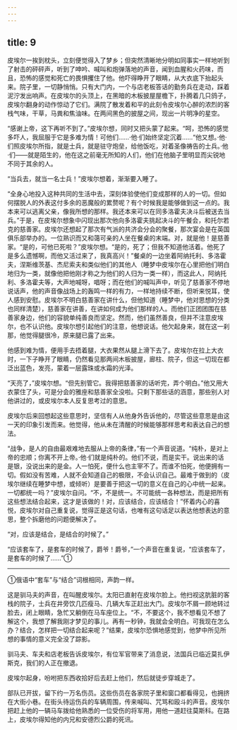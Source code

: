 ```yaml
---
---
---
```

title: 9
---





皮埃尔一挨到枕头，立刻便觉得入了梦乡；但突然清晰地分明如同事实一样地听到了射击的砰砰声，听到了呻吟、喊叫和炮弹落地的声音，闻到血腥和火药味，而且，恐怖的感觉和死亡的畏惧攫住了他。他吓得睁开了眼睛，从大衣底下抬起头来。院子里，一切静悄悄。只有大门内，一个与店老板答话的勤务兵在走动，踩着泥泞发出响声。在皮埃尔的头顶上，在黑暗的木板披屋屋檐下，扑腾着几只鸽子，皮埃尔翻身的动作惊动了它们。满院了散发着和平的此刻令皮埃尔心醉的浓烈的客栈气味，干草，马粪和焦油味。在两间黑色的披屋之间，现出一片明净的星空。

“感谢上帝，这下再听不到了。”皮埃尔想，同时又把头蒙了起来。“呵，恐怖的感觉多吓人，我屈服于它是多难为情！可他们……·他·们始终坚定沉着……“他又想。·他·们照皮埃尔所指，就是士兵，就是驻守炮垒，给他饭吃，对着圣像祷告的士兵。·他·们——就是陌生的，他在这之前毫无所知的人们，他们在他脑子里明显而尖锐地不同于其余的人。

“当兵去，就当一名士兵！”皮埃尔想着，渐渐要入睡了。

“全身心地投入这种共同的生活中去，深刻体验使他们变成那样的人的一切。但如何摆脱人的外表这付多余的恶魔般的累赘呢？有个时候我是能够做到这一点的。我本来可以逃离父亲，像我所想的那样。我还本来可以在同多洛霍夫决斗后被送去当兵。”于是，在皮埃尔想象中闪现出那次他向多洛霍夫挑起决斗的午餐会，和托尔若克的慈善家。皮埃尔还想起了那次有气派的共济会分会的聚餐，那次宴会是在英国俱乐部举办的。一位熟识而又和蔼可亲的人坐在餐桌的末端。对，就是他！是慈善家。“是的，可他已死啦？”皮埃尔想。“是的，死了；但我不知道他活着。他死了是多么遗憾啊，而他又活过来了，我真高兴！”餐桌的一边坐着阿纳托利、多洛霍夫，涅斯维茨基、杰尼索夫和类似他们的其他人（睡梦中皮埃尔在心里把他们明白地归为一类，就像他把他刚才称之为他们的人归为一类一样），而这此人，阿纳托利、多洛霍夫等，大声地喊呀，唱呀；而在他们的喊叫声中，听见了慈善家不停地说话声，他的声音像战场上的轰鸣一样的有力，一样地持续不断，但听来悦耳，使人感到安慰。皮埃尔不明白慈善家在讲什么，但他知道（睡梦中，他对思想的分类也同样清楚），慈善家在讲善，在讲如何成为他们那样的人。而他们正团团围在慈善家身边，他们的容貌单纯善良而坚定。然而，他们虽然善良，但并不注意皮埃尔，也不认识他。皮埃尔想引起他们的注意，他想说话。他欠起身来，就在这一刹那，他觉得腿很冷，原来腿已露了出来。

他感到难为情，便用手去捂着腿，大衣果然从腿上滑下去了。皮埃尔在拉上大衣时，一下子睁开了眼睛，仍然看见那两间木板披屋，廊柱、院子，但这一切现在都泛出蓝色，发亮，蒙着一层露珠或水霜的光泽。

“天亮了，”皮埃尔想。“但先别管它。我得把慈善家的话听完，弄个明白。”他又用大衣蒙住了头，可是分会的雅座和慈善家全没啦。只剩下那些话的涵意，那些别人对他讲过的，或皮埃尔本人反复思考过的意思。

皮埃尔后来回想起这些意思时，坚信有人从他身外告诉他的，尽管这些意思是由这一天的印象引发而来。他觉得，他从未在清醒的时候能够那样思考和表达自己的想法。

“战争，是人的自由最艰难地去服从上帝的条律，”有一个声音说道。“纯朴，是对上帝的忠顺；你离不开上帝。·他·们就是纯朴的。他们不说，而是实干。说出来的话是银，没说出来的是金。人一怕死，便什么也主宰不了。而谁不怕死，他便拥有一切。假如没有苦难，人就不会知道自己的极限，不会认识自己。最难于做到的（皮埃尔继续在睡梦中想，或倾听）是要善于把这一切的意义在自己的心中统一起来。一切都统一吗？”皮埃尔自问。“不，不是统一。不可能统一各种想法，而是把所有这些想法结合起来，这才是该做的！对，应该结合，应该结合！”怀着内心的喜悦，皮埃尔对自己重复说，觉得正是这句话，也唯有这句话足以表达他想表达的意思，整个拆磨他的问题便解决了。

“对，应该是结合，是结合的时候了。”

“应该套车了，是套车的时候了，爵爷！爵爷，”一个声音在重复说，“应该套车了，是套车的时候了……”①

--------

①俄语中“套车”与“结合”词根相同，声韵一样。

这是驯马夫的声音，在叫醒皮埃尔。太阳已直射在皮埃尔脸上。他扫视这肮脏的客栈的院子，士兵在井旁饮几匹瘦马、几辆大车正赶出大门。皮埃尔不屑一顾地转过脸去，闭上眼睛，急忙又躺倒在马车座位上。“不，不要这个，我不想看见不想了解这个，我想了解我刚才梦见的事儿。再有一秒钟，我就会全明白。可我现在怎么办？结合，怎样把一切结合起来呢？”结果，皮埃尔恐惧地感觉到，他梦中所见所想的事情的意义完全没了踪影。

驯马夫、车夫和店老板告诉皮埃尔，有位军官带来了消息说，法国兵已临近莫扎伊斯克，我们的人正在撤退。

皮埃尔起身，吩咐把东西收拾好后去赶上他们，然后就徒步穿城走了。

部队已开拔，留下约一万名伤员。这些伤员在各家院子里和窗口都看得见，也拥挤在大街小巷。在街头待运伤兵的车辆周围，传来喊叫、咒骂和殴斗的声音。皮埃尔把赶上他的一辆马车拨给他熟悉的一位受伤的将军用，用他一道赶往莫斯科。在路上，皮埃尔得知他的内兄和安德烈公爵的死讯。